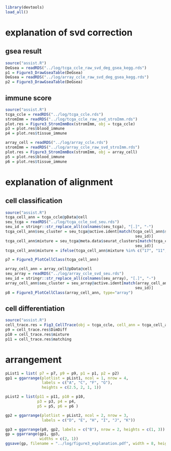 ```r
library(devtools)
load_all()
```

# explanation of svd correction
## gsea result
```r
source("assist.R")
DeGsea = readRDS("../log/tcga_ccle_raw_svd_deg_gsea_kegg.rds")
p1 = Figure3_DrawGseaTable(DeGsea)
DeGsea = readRDS("../log/array_ccle_raw_svd_deg_gsea_kegg.rds")
p2 = Figure3_DrawGseaTable(DeGsea)
```

## immune score
```r
source("assist.R")
tcga_ccle = readRDS("../log/tcga_ccle.rds")
stromImm = readRDS("../log/tcga_ccle_raw_svd_stroImm.rds")
plot.res = Figure3_StromImmBox(stromImm, obj = tcga_ccle)
p3 = plot.res$blood_immune
p4 = plot.res$tissue_immune
```

```r
array_cell = readRDS("../log/array_ccle.rds")
stromImm = readRDS("../log/array_ccle_raw_svd_stroImm.rds")
plot.res = Figure3_StromImmBox(stromImm, obj = array_cell)
p5 = plot.res$blood_immune
p6 = plot.res$tissue_immune
```


# explanation of alignment
## cell classification
```r
source("assist.R")
tcga_cell_ann = tcga_ccle@pData@cell
seu_tcga = readRDS("../log/tcga_ccle_svd_seu.rds")
seu_id = stringr::str_replace_all(colnames(seu_tcga), "[.]", "-")
tcga_cell_ann$seu_cluster = seu_tcga@active.ident[match(tcga_cell_ann$sampleID, 
                                                         seu_id)]
tcga_cell_ann$mixture = seu_tcga@meta.data$seurat_clusters[match(tcga_cell_ann$sampleID, 
                                                         seu_id)]
tcga_cell_ann$mixture = ifelse(tcga_cell_ann$mixture %in% c("17", "11", "20", "16", "31", "54"), "mixture", "other")

p7 = Figure3_PlotCellClass(tcga_cell_ann)
```

```r
array_cell_ann = array_cell@pData@cell
seu_array = readRDS("../log/array_ccle_svd_seu.rds")
seu_id = stringr::str_replace_all(colnames(seu_array), "[.]", "-")
array_cell_ann$seu_cluster = seu_array@active.ident[match(array_cell_ann$sampleID, 
                                                         seu_id)]
p8 = Figure3_PlotCellClass(array_cell_ann, type="array")
```
## cell differentiation
```r
source("assist.R")
cell_trace.res = Fig3_CellTrace(obj = tcga_ccle, cell_ann = tcga_cell_ann)
p9 = cell_trace.res$DimDiff
p10 = cell_trace.res$mixture
p11 = cell_trace.res$matching
```
# arrangement
```r

pList1 = list( p7 = p7, p9 = p9, p1 = p1, p2 = p2)
gp1 = ggarrange(plotlist = pList1, ncol = 1, nrow = 4,
                labels = c("A", "C", "F", "G"),
                heights = c(2.5, 2, 1, 1))

pList2 = list(p11 = p11, p10 = p10,
              p3 = p3, p4 = p4,
              p5 = p5, p6 = p6 )

gp2 = ggarrange(plotlist = pList2, ncol = 2, nrow = 3,
                labels = c("D", "E", "H", "I", "J", "K"))

gp3 = ggarrange(p8, gp2, labels = c("B"), nrow = 2, heights = c(1, 3))
gp = ggarrange(gp1, gp3,
               widths = c(2, 1))
ggsave(gp, filename = "../log/figure3_explanation.pdf", width = 8, height = 11)
```

